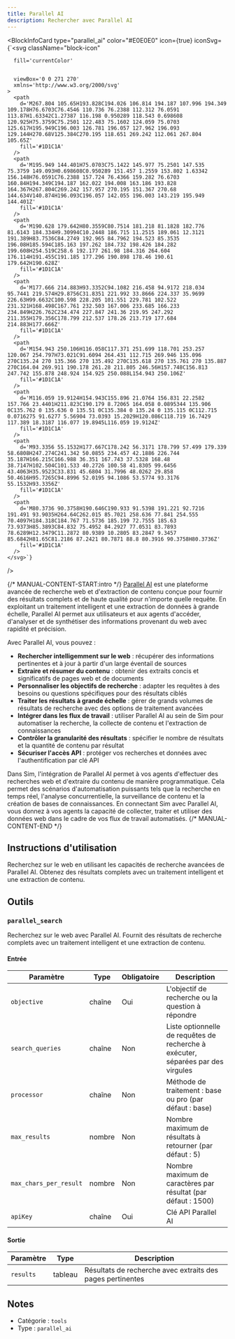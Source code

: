 ```yaml
---
title: Parallel AI
description: Rechercher avec Parallel AI
---
```



<BlockInfoCard 
  type="parallel_ai"
  color="#E0E0E0"
  icon={true}
  iconSvg={`<svg className="block-icon"
      
      fill='currentColor'
      
      
      viewBox='0 0 271 270'
      xmlns='http://www.w3.org/2000/svg'
    >
      <path
        d='M267.804 105.65H193.828C194.026 106.814 194.187 107.996 194.349 109.178H76.6703C76.4546 110.736 76.2388 112.312 76.0591 113.87H1.63342C1.27387 116.198 0.950289 118.543 0.698608 120.925H75.3759C75.2501 122.483 75.1602 124.059 75.0703 125.617H195.949C196.003 126.781 196.057 127.962 196.093 129.144H270.68V125.384C270.195 118.651 269.242 112.061 267.804 105.65Z'
        fill='#1D1C1A'
      />
      <path
        d='M195.949 144.401H75.0703C75.1422 145.977 75.2501 147.535 75.3759 149.093H0.698608C0.950289 151.457 1.2559 153.802 1.63342 156.148H76.0591C76.2388 157.724 76.4366 159.282 76.6703 160.84H194.349C194.187 162.022 194.008 163.186 193.828 164.367H267.804C269.242 157.957 270.195 151.367 270.68 144.634V140.874H196.093C196.057 142.055 196.003 143.219 195.949 144.401Z'
        fill='#1D1C1A'
      />
      <path
        d='M190.628 179.642H80.3559C80.7514 181.218 81.1828 182.776 81.6143 184.334H9.30994C10.2448 186.715 11.2515 189.061 12.3121 191.389H83.7536C84.2749 192.965 84.7962 194.523 85.3535 196.08H185.594C185.163 197.262 184.732 198.426 184.282 199.608H254.519C258.6 192.177 261.98 184.316 264.604 176.114H191.455C191.185 177.296 190.898 178.46 190.61 179.642H190.628Z'
        fill='#1D1C1A'
      />
      <path
        d='M177.666 214.883H93.3352C94.1082 216.458 94.9172 218.034 95.7441 219.574H29.8756C31.8351 221.992 33.8666 224.337 35.9699 226.63H99.6632C100.598 228.205 101.551 229.781 102.522 231.321H168.498C167.761 232.503 167.006 233.685 166.233 234.849H226.762C234.474 227.847 241.36 219.95 247.292 211.355H179.356C178.799 212.537 178.26 213.719 177.684 214.883H177.666Z'
        fill='#1D1C1A'
      />
      <path
        d='M154.943 250.106H116.058C117.371 251.699 118.701 253.257 120.067 254.797H73.021C91.6094 264.431 112.715 269.946 135.096 270C135.24 270 135.366 270 135.492 270C135.618 270 135.761 270 135.887 270C164.04 269.911 190.178 261.28 211.805 246.56H157.748C156.813 247.742 155.878 248.924 154.925 250.088L154.943 250.106Z'
        fill='#1D1C1A'
      />
      <path
        d='M116.059 19.9124H154.943C155.896 21.0764 156.831 22.2582 157.766 23.4401H211.823C190.179 8.72065 164.058 0.0895344 135.906 0C135.762 0 135.636 0 135.51 0C135.384 0 135.24 0 135.115 0C112.715 0.0716275 91.6277 5.56904 73.0393 15.2029H120.086C118.719 16.7429 117.389 18.3187 116.077 19.8945L116.059 19.9124Z'
        fill='#1D1C1A'
      />
      <path
        d='M93.3356 55.1532H177.667C178.242 56.3171 178.799 57.499 179.339 58.6808H247.274C241.342 50.0855 234.457 42.1886 226.744 35.187H166.215C166.988 36.351 167.743 37.5328 168.48 38.7147H102.504C101.533 40.2726 100.58 41.8305 99.6456 43.4063H35.9523C33.831 45.6804 31.7996 48.0262 29.858 50.4616H95.7265C94.8996 52.0195 94.1086 53.5774 93.3176 55.1532H93.3356Z'
        fill='#1D1C1A'
      />
      <path
        d='M80.3736 90.3758H190.646C190.933 91.5398 191.221 92.7216 191.491 93.9035H264.64C262.015 85.7021 258.636 77.841 254.555 70.4097H184.318C184.767 71.5736 185.199 72.7555 185.63 73.9373H85.3893C84.832 75.4952 84.2927 77.0531 83.7893 78.6289H12.3479C11.2872 80.9389 10.2805 83.2847 9.3457 85.6842H81.65C81.2186 87.2421 80.7871 88.8 80.3916 90.3758H80.3736Z'
        fill='#1D1C1A'
      />
    </svg>`}
/>

{/* MANUAL-CONTENT-START:intro */}
[Parallel AI](https://parallel.ai/) est une plateforme avancée de recherche web et d'extraction de contenu conçue pour fournir des résultats complets et de haute qualité pour n'importe quelle requête. En exploitant un traitement intelligent et une extraction de données à grande échelle, Parallel AI permet aux utilisateurs et aux agents d'accéder, d'analyser et de synthétiser des informations provenant du web avec rapidité et précision.

Avec Parallel AI, vous pouvez :

- **Rechercher intelligemment sur le web** : récupérer des informations pertinentes et à jour à partir d'un large éventail de sources  
- **Extraire et résumer du contenu** : obtenir des extraits concis et significatifs de pages web et de documents  
- **Personnaliser les objectifs de recherche** : adapter les requêtes à des besoins ou questions spécifiques pour des résultats ciblés  
- **Traiter les résultats à grande échelle** : gérer de grands volumes de résultats de recherche avec des options de traitement avancées  
- **Intégrer dans les flux de travail** : utiliser Parallel AI au sein de Sim pour automatiser la recherche, la collecte de contenu et l'extraction de connaissances  
- **Contrôler la granularité des résultats** : spécifier le nombre de résultats et la quantité de contenu par résultat  
- **Sécuriser l'accès API** : protéger vos recherches et données avec l'authentification par clé API

Dans Sim, l'intégration de Parallel AI permet à vos agents d'effectuer des recherches web et d'extraire du contenu de manière programmatique. Cela permet des scénarios d'automatisation puissants tels que la recherche en temps réel, l'analyse concurrentielle, la surveillance de contenu et la création de bases de connaissances. En connectant Sim avec Parallel AI, vous donnez à vos agents la capacité de collecter, traiter et utiliser des données web dans le cadre de vos flux de travail automatisés.
{/* MANUAL-CONTENT-END */}

## Instructions d'utilisation

Recherchez sur le web en utilisant les capacités de recherche avancées de Parallel AI. Obtenez des résultats complets avec un traitement intelligent et une extraction de contenu.

## Outils

### `parallel_search`

Recherchez sur le web avec Parallel AI. Fournit des résultats de recherche complets avec un traitement intelligent et une extraction de contenu.

#### Entrée

| Paramètre | Type | Obligatoire | Description |
| --------- | ---- | ---------- | ----------- |
| `objective` | chaîne | Oui | L'objectif de recherche ou la question à répondre |
| `search_queries` | chaîne | Non | Liste optionnelle de requêtes de recherche à exécuter, séparées par des virgules |
| `processor` | chaîne | Non | Méthode de traitement : base ou pro \(par défaut : base\) |
| `max_results` | nombre | Non | Nombre maximum de résultats à retourner \(par défaut : 5\) |
| `max_chars_per_result` | nombre | Non | Nombre maximum de caractères par résultat \(par défaut : 1500\) |
| `apiKey` | chaîne | Oui | Clé API Parallel AI |

#### Sortie

| Paramètre | Type | Description |
| --------- | ---- | ----------- |
| `results` | tableau | Résultats de recherche avec extraits des pages pertinentes |

## Notes

- Catégorie : `tools`
- Type : `parallel_ai`
